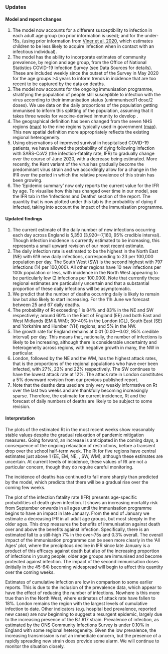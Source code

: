 ### Updates

#### Model and report changes

1. The model now accounts for a different susceptibility to infection in each adult age group (no prior information is used); and for the under-15s, (using prior information from [Viner et al, 2020](https://jamanetwork.com/journals/jamapediatrics/fullarticle/2771181), which estimates children to be less likely to acquire infection when in contact with an infectious individual).
1. The model has the ability to incorporate estimates of community prevalence, by region and age group, from the Office of National Statistics COVID-19 Infection Survey (see Data Sources for details). These are included weekly since the outset of the Survey in May 2020 for the age groups >4 years to inform trends in incidence that are too recent to be captured by the data on deaths.
2. The model now accounts for the ongoing immunisation programme, stratifying the population of people still susceptible to infection with the virus according to their immunisation status (unimmunised/1 dose/2 doses). We use data on the daily proportions of the population getting immunised to inform this splitting of the population, assuming that it takes three weeks for vaccine-derived immunity to develop .
1. The geographical definition has been changed from the seven NHS regions ([map](https://www.arcgis.com/sharing/rest/content/items/e4dd34a2d07b43088e17ed73e1bd3357/data)) to the nine regions typically used in government ([map](https://www.arcgis.com/sharing/rest/content/items/738566d958834b70a809dc72a154eaf9/data)). This new spatial definition more appropriately reflects the existing regional heterogeneity.
4. Using observations of improved survival in hospitalised COVID-19 patients, we have allowed the probability of dying following infection with SARS-CoV2 (the infection-fatality rate, IFR) to gradually change over the course of June 2020, with a decrease being estimated. More recently, the Kent variant of the virus has gradually become the predominant virus strain and we accordingly allow for a change in the IFR over the period in which the relative prevalence of this strain has been growing.
5. The ‘Epidemic summary’ now only reports the current value for the IFR by age. To visualise how this has changed over time in our model, see the IFR tab in the ‘Infections and Deaths’ section of the report. The quantity that is now plotted under this tab is the probability of dying if infected, taking into account the impact of the immunisation programme.


#### Updated findings

1. The current estimate of the daily number of new infections occurring each day across England is 5,350 (3,920–-7,160, 95% credible interval). Though infection incidence is currently estimated to be increasing, this represents a small upward revision of our most recent estimate.
1. The daily infection rate is estimated to be the highest in the North East (NE) with 619 new daily infections, corresponding to 23 per 100,000 population per day. The South West (SW) is the second highest with 797 infections (14 per 100,000). All other regions have 10 new infections per 100k population or less, with incidence in the North West appearing to be particularly low (2 infections per 100,000). Note that currently these regional estimates are particularly uncertain and that a substantial proportion of these daily infections will be asymptomatic.
1. We predict that the number of deaths occurring daily is likely to remain low but also likely to start increasing. For the 11h June we forecast between 25 and 67 daily deaths. 
1. The probability of Rt exceeding 1 is 84% and 83% in the NE and SW respectively; around 60% in the East of England (EE) and both East and West Midlands (EM & WM); 30--40% in the London (GL), South East (SE) and Yorkshire and Humber (YH) regions; and 5% in the NW.
1. The growth rate for England remains at 0.01 (0.00-–0.02, 95% credible interval) per day. This means that, nationally, the number of infections is likely to be increasing, although there is considerable uncertainty and heterogeneity across regions, with negative growth in many, the NW in particular.
1. London, followed by the NE and the WM, has the highest attack rates, that is the proportions of the regional populations who have ever been infected, with 27%, 23% and 22% respectively. The SW continues to have the lowest attack rate at 12%. The attack rate in London constitutes a 5% downward revision from our previous published report.
1. Note that the deaths data used are only very weakly informative on Rt over the last two weeks and are thankfully becoming increasingly sparse. Therefore, the estimate for current incidence, Rt and the forecast of daily numbers of deaths are likely to be subject to some revision.


#### Interpretation

The plots of the estimated Rt in the most recent weeks show reasonably stable values  despite the gradual relaxation of pandemic mitigation measures. Going forward, an increase is anticipated in the coming days, a consequence of the ongoing relaxation of restrictions, before a transient drop over the school half-term week. The Rt for five regions have central estimates just above 1 (EE, EM, NE, , SW, WM), although these estimates are uncertain. At current levels of incidence, these values of Rt are not a particular concern, though they do require careful monitoring.

The incidence of deaths has continued to fall more sharply than predicted by the model, which predicts that there will be a gradual rise over the coming few weeks.

The plot of the infection fatality rate (IFR) presents age-specific probabilities of death given infection. It shows an increasing mortality risk from September onwards in all ages until the immunisation programme begins to have an impact in late January. From the end of January we estimate a decreasing IFR in all adult age groups, but most steeply in the older ages. This drop measures the benefits of immunisation against death over and above the benefits against infection. Specifically, there is an estimated fall to a still-high 7% in the over-75s and 0.3% overall. The overall impact of the immunisation programme can be seen more clearly in the ‘All Ages’ plot, where the precipitous decline in IFR since late January is a product of this efficacy against death but also of the increasing proportion of infections in young people; older age groups are immunised and become protected against infection. The impact of the second immunisation doses (initially in the 45-64) becoming widespread will begin to affect this quantity over the coming weeks.

Estimates of cumulative infection are low in comparison to some earlier reports. This is due to the inclusion of the prevalence data, which appear to have the effect of reducing the number of infections. Nowhere is this more true than in the North West, where estimates of attack rate have fallen to 18%. London remains the region with the largest levels of cumulative infection to date.
Other indicators (e.g. hospital bed prevalence, reported new cases) are now beginning to suggest a resurgent epidemic, largely due to the increasing presence of the B.1.617 strain. Prevalence of infection, as estimated by the ONS Community Infections Survey is under 0.10% in England with some regional heterogeneity. Given the low prevalence, the increasing transmission is not an immediate concern, but the presence of a rapidly spreading new strain does provide some alarm. We will continue to monitor the situation closely.
